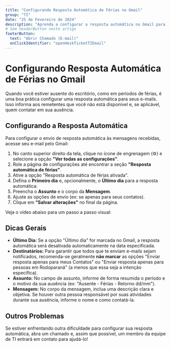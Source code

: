 ```yaml
---
title: "Configurando Resposta Automática de Férias no Gmail"
group: "TI"
date: "25 de Fevereiro de 2024"
description: "Aprenda a configurar a resposta automática no Gmail para notificar remetentes durante sua ausência, definindo período, personalizando a mensagem e ajustando quem recebe a notificação."
# Sem headerButton neste artigo
footerButton:
  text: "Abrir Chamado (E-mail)"
  onClickIdentifier: "openHeskTicketTIEmail"
---
```


# Configurando Resposta Automática de Férias no Gmail

Quando você estiver ausente do escritório, como em períodos de férias, é uma boa prática configurar uma resposta automática para seus e-mails. Isso informa aos remetentes que você não está disponível e, se aplicável, quem contatar em sua ausência.

## Configurando a Resposta Automática

Para configurar o envio de resposta automática às mensagens recebidas, acesse seu e-mail pelo Gmail:
1.  No canto superior direito da tela, clique no ícone de engrenagem (⚙️) e selecione a opção **"Ver todas as configurações"**.
2.  Role a página de configurações até encontrar a seção **"Resposta automática de férias"**.
3.  Ative a opção "Resposta automática de férias ativada".
4.  Defina o **Primeiro dia** e, opcionalmente, o **Último dia** para a resposta automática.
5.  Preencha o **Assunto** e o corpo da **Mensagem**.
6.  Ajuste as opções de envio (ex: se apenas para seus contatos).
7.  Clique em **"Salvar alterações"** no final da página.

Veja o vídeo abaixo para um passo a passo visual:

<DocVideo
  src="/documentacao/ti/automatico/ferias.mp4"
  className="w-full max-w-[700px] h-auto rounded-md my-4 border"
  alt="Tutorial configurando resposta automática no Gmail"
  caption="Passo a passo para configurar sua resposta automática de férias."
  controls
  muted
/>

## Dicas Gerais

* **Último Dia:** Se a opção "Último dia" for marcada no Gmail, a resposta automática será desativada automaticamente na data especificada.
* **Destinatários:** Para garantir que todos que te enviam e-mails sejam notificados, recomenda-se geralmente **não marcar** as opções "Enviar resposta apenas para meus Contatos" ou "Enviar resposta apenas para pessoas em Rodoparaná" (a menos que essa seja a intenção específica).
* **Assunto:** No campo de assunto, informe de forma resumida o período e o motivo da sua ausência (ex: "Ausente - Férias - Retorno dd/mm").
* **Mensagem:** No corpo da mensagem, inclua uma descrição clara e objetiva. Se houver outra pessoa responsável por suas atividades durante sua ausência, informe o nome e como contatá-la.

## Outros Problemas

Se estiver enfrentando outra dificuldade para configurar sua resposta automática, abra um chamado e, assim que possível, um membro da equipe de TI entrará em contato para ajudá-lo!